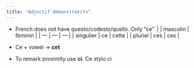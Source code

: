 ```yaml
---
title: "Adjectif démonstratifs"
---
```


-   French does not have questo/codesto/quello. Only "ce". \| \| masculin \| féminin \| \| --- \| --- \| --- \| \| singulier \| ce \| cette \| \| pluriel \| ces \| ces \|

-   Ce + vowel → **cet**

-   To remark proximity use **ci**. Ce stylo ci
